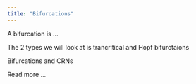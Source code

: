 ```yaml
---
title: "Bifurcations"
---
```


A bifurcation is ...

The 2 types we will look at is trancritical and Hopf bifurctaions

Bifurcations and CRNs

Read more ...
